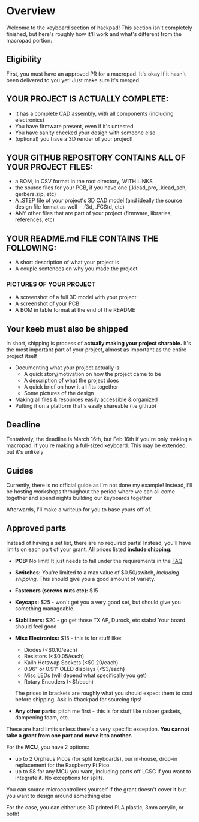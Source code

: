 # Overview

Welcome to the keyboard section of hackpad! This section isn't completely finished, but here's roughly how it'll work and what's different from the macropad portion:

## Eligibility
First, you must have an approved PR for a macropad. It's okay if it hasn't been delivered to you yet! Just make sure it's merged

## YOUR PROJECT IS ACTUALLY COMPLETE:
- It has a complete CAD assembly, with all components (including electronics)
- You have firmware present, even if it's untested
- You have sanity checked your design with someone else
- (optional) you have a 3D render of your project!

## YOUR GITHUB REPOSITORY CONTAINS ALL OF YOUR PROJECT FILES:
- a BOM, in CSV format in the root directory, WITH LINKS
- the source files for your PCB, if you have one (.kicad_pro, .kicad_sch, gerbers.zip, etc)
- A .STEP file of your project's 3D CAD model (and ideally the source design file format as well - .f3d, .FCStd, etc)
- ANY other files that are part of your project (firmware, libraries, references, etc)

## YOUR README.md FILE CONTAINS THE FOLLOWING:
- A short description of what your project is
- A couple sentences on why you made the project

### PICTURES OF YOUR PROJECT
- A screenshot of a full 3D model with your project
- A screenshot of your PCB
- A BOM in table format at the end of the README

## Your keeb must also be shipped
In short, shipping is process of **actually making your project sharable.** It's the most important part of your project, almost as important as the entire project itself
- Documenting what your project actually is:
    - A quick story/motivation on how the project came to be
    - A description of what the project does
    - A quick brief on how it all fits together
    - Some pictures of the design
- Making all files & resources easily accessible & organized
- Putting it on a platform that's easily shareable (i.e github)

## Deadline
Tentatively, the deadline is March 16th, but Feb 16th if you're only making a macropad. if you're making a full-sized keyboard. This may be extended, but it's unlikely

## Guides
Currently, there is no official guide as I'm not done my example! Instead, i'll be hosting workshops throughout the period where we can all come together and spend nights building our keyboards together

Afterwards, I'll make a writeup for you to base yours off of.

## Approved parts
Instead of having a set list, there are no required parts! Instead, you'll have limits on each part of your grant. All prices listed **include shipping**:

- **PCB:** No limit! It just needs to fall under the requirements in the [FAQ](/faq)
- **Switches:** You're limited to a max value of $0.50/switch, *including shipping*. This should give you a good amount of variety.
- **Fasteners (screws nuts etc):** $15
- **Keycaps:** $25 - won't get you a very good set, but should give you something manageable.
- **Stabilizers:** $20 - go get those TX AP, Durock, etc stabs! Your board should feel good
- **Misc Electronics:** $15 - this is for stuff like:
    - Diodes (\<$0.10/each)
    - Resistors (\<$0.05/each)
    - Kailh Hotswap Sockets (\<$0.20/each)
    - 0.96" or 0.91" OLED displays (\<$3/each)
    - Misc LEDs (will depend what specifically you get)
    - Rotary Encoders (\<$1/each)

    The prices in brackets are roughly what you should expect them to cost before shipping. Ask in #hackpad for sourcing tips!
- **Any other parts:** pitch me first - this is for stuff like rubber gaskets, dampening foam, etc.

These are hard limits unless there's a very specific exception. **You cannot take a grant from one part and move it to another.**

For the **MCU**, you have 2 options:
- up to 2 Orpheus Picos (for split keyboards), our in-house, drop-in replacement for the Raspberry Pi Pico.
- up to $8 for any MCU you want, including parts off LCSC if you want to integrate it. No exceptions for splits. 

You can source microcontrollers yourself if the grant doesn't cover it but you want to design around something else

For the case, you can either use 3D printed PLA plastic, 3mm acrylic, or both!



